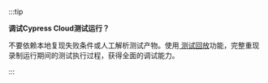 :::tip

<strong>调试Cypress Cloud测试运行？</strong>

不要依赖本地复现失败条件或人工解析测试产物。使用[<Logo src="/img/cloud/features/test-replay/replay-icon.svg" alt="Test Replay icon" /> 测试回放](/cloud/features/test-replay)功能，完整重现录制运行期间的测试执行过程，获得全面的调试能力。

:::